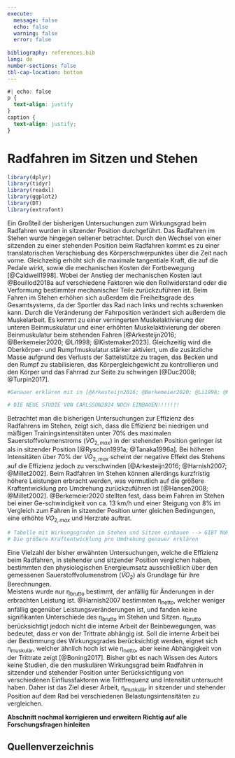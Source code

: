 ```yaml
---
execute:
  message: false
  echo: false
  warning: false
  error: false
  
bibliography: references.bib
lang: de
number-sections: false
tbl-cap-location: bottom
---
```


```css
#| echo: false
p {
  text-align: justify
}
caption {
  text-align: justify;
}

```

# Radfahren im Sitzen und Stehen

```r
library(dplyr)
library(tidyr)
library(readxl)
library(ggplot2)
library(DT)
library(extrafont)
```


Ein Großteil der bisherigen Untersuchungen zum Wirkungsgrad beim Radfahren wurden in sitzender Position durchgeführt. Das Radfahren im Stehen wurde hingegen seltener betrachtet. Durch den Wechsel von einer sitzenden zu einer stehenden Position beim Radfahren kommt es zu einer translatorischen Verschiebung des Körperschwerpunktes über die Zeit nach vorne. Gleichzeitig erhöht sich die maximale tangentiale Kraft, die auf die Pedale wirkt, sowie die mechanischen Kosten der Fortbewegung [@Caldwell1998]. Wobei der Anstieg der mechanischen Kosten laut @Bouillod2018a auf verschiedene Faktoren wie den Rollwiderstand oder die Verformung bestimmter mechanischer Teile zurückzuführen ist. Beim Fahren im Stehen erhöhen sich außerdem die Freiheitsgrade des Gesamtsystems, da der Sportler das Rad nach links und rechts schwenken kann. Durch die Veränderung der Fahrposition verändert sich außerdem die Muskelarbeit. Es kommt zu einer verringerten Muskelaktivierung der unteren Beinmuskulatur und einer erhöhten Muskelaktivierung der oberen Beinmuskulatur beim stehenden Fahren [@Arkesteijn2016; @Berkemeier2020; @Li1998; @Kistemaker2023]. Gleichzeitig wird die Oberkörper- und Rumpfmuskulatur stärker aktiviert, um die zusätzliche Masse aufgrund des Verlusts der Sattelstütze zu tragen, das Becken und den Rumpf zu stabilisieren, das Körpergleichgewicht zu kontrollieren und den Körper und das Fahrrad zur Seite zu schwingen [@Duc2008; @Turpin2017].

```r
#Genauer erklären mit in [@Arkesteijn2016; @Berkemeier2020; @Li1998; @Kistemaker2023] und in [@Duc2008, @Turpin2017] -> Turpin mit schönen Darstellungen

# DIE NEUE STUDIE VON CARLSSON2024 NOCH EINBAUEN!!!!!!!
```

Betrachtet man die bisherigen Untersuchungen zur Effizienz des Radfahrens im Stehen, zeigt sich, dass die Effizienz bei niedrigen und mäßigen Trainingsintensitäten unter 70% des maximalen Sauerstoffvolumenstroms ($\dot{V}O_{2, max}$) in der stehenden Position geringer ist als in sitzender Position [@Ryschon1991a; @Tanaka1996a]. Bei höheren Intensitäten über 70% der $\dot{V}O_{2, max}$ scheint der negative Effekt des Stehens auf die Effizienz jedoch zu verschwinden [@Arkesteijn2016; @Harnish2007; @Millet2002]. Beim Radfahren im Stehen können allerdings kurzfristig höhere Leistungen erbracht werden, was vermutlich auf die größere Kraftentwicklung pro Umdrehung zurückzuführen ist [@Hansen2008; @Millet2002]. @Berkemeier2020 stellten fest, dass beim Fahren im Stehen bei einer Ge-schwindigkeit von ca. 13 km/h und einer Steigung von 8% im Vergleich zum Fahren in sitzender Position unter gleichen Bedingungen, eine erhöhte $\dot{V}O_{2, max}$ und Herzrate auftrat.

```r
# Tabelle mit Wirkungsgraden im Stehen und Sitzen einbauen --> GIBT NUR WENIGE ODER KEINE, ABER ANHAND DER VO2 KOSTEN UMRECHENN
# Die größere Kraftentwicklung pro Umdrehung genauer erklären
```

Eine Vielzahl der bisher erwähnten Untersuchungen, welche die Effizienz beim Radfahren, in stehender und sitzender Position verglichen haben, bestimmten den physiologischen Energieumsatz ausschließlich über den gemessenen Sauerstoffvolumenstrom ($\dot{V}O_{2}$) als Grundlage für ihre Berechnungen.<br>
Meistens wurde nur η~brutto~ bestimmt, der anfällig für Änderungen in der erbrachten Leistung ist. @Harnish2007 bestimmten η~netto~, welcher weniger anfällig gegenüber Leistungsveränderungen ist, und fanden keine signifikanten Unterschiede des η~brutto~ im Stehen und Sitzen. η~brutto~ berücksichtigt jedoch nicht die interne Arbeit der Beinbewegungen, was bedeutet, dass er von der Trittrate abhängig ist. Soll die interne Arbeit bei der Bestimmung des Wirkungsgrades berücksichtigt werden, eignet sich η~muskulär~, welcher ähnlich hoch ist wie η~netto~, aber keine Abhängigkeit von der Trittrate zeigt [@Boning2017]. 
Bisher gibt es nach Wissen des Autors keine Studien, die den muskulären Wirkungsgrad beim Radfahren in sitzender und stehender Position unter Berücksichtigung von verschiedenen Einflussfaktoren wie Trittfrequenz und Intensität untersucht haben. Daher ist das Ziel dieser Arbeit, η~muskulär~ in sitzender und stehender Position auf dem Rad bei verschiedenen Belastungsintensitäten zu vergleichen.

**Abschnitt nochmal korrigieren und erweitern**
**Richtig auf alle Forschungsfragen hinleiten**


## Quellenverzeichnis

::: {#refs}
:::

